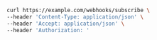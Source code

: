 ```bash showLineNumbers copy filename="Subscribe To Webhooks usage example"
curl https://example.com/webhooks/subscribe \
--header 'Content-Type: application/json' \
--header 'Accept: application/json' \
--header 'Authorization: '
```
